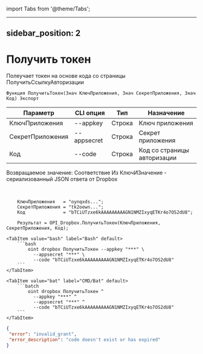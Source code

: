 ﻿import Tabs from '@theme/Tabs';

---
sidebar_position: 2
---

# Получить токен
 Полеучает токен на основе кода со страницы ПолучитьСсылкуАвторизации



`Функция ПолучитьТокен(Знач КлючПриложения, Знач СекретПриложения, Знач Код) Экспорт`

  | Параметр | CLI опция | Тип | Назначение |
  |-|-|-|-|
  | КлючПриложения | --appkey | Строка | Ключ приложения |
  | СекретПриложения | --appsecret | Строка | Секрет приложения |
  | Код | --code | Строка | Код со страницы авторизации |

  
  Возвращаемое значение:   Соответствие Из КлючИЗначение - сериализованный JSON ответа от Dropbox

<br/>




```bsl title="Пример кода"
    КлючПриложения   = "oynqxds...";
    СекретПриложения = "tk2oewn...";
    Код              = "bTCiUTzxe6kAAAAAAAAAGN1NMZIxyqETKr4o7OS2dU8";

    Результат = OPI_Dropbox.ПолучитьТокен(КлючПриложения, СекретПриложения, Код);
```
    

 <Tabs>
  
    <TabItem value="bash" label="Bash" default>
        ```bash
            oint dropbox ПолучитьТокен --appkey "***" \
              --appsecret "***" \
              --code "bTCiUTzxe6kAAAAAAAAAGN1NMZIxyqETKr4o7OS2dU8"
        ```
    </TabItem>
  
    <TabItem value="bat" label="CMD/Bat" default>
        ```batch
            oint dropbox ПолучитьТокен ^
              --appkey "***" ^
              --appsecret "***" ^
              --code "bTCiUTzxe6kAAAAAAAAAGN1NMZIxyqETKr4o7OS2dU8"
        ```
    </TabItem>
</Tabs>


```json title="Результат"
{
 "error": "invalid_grant",
 "error_description": "code doesn't exist or has expired"
}
```
